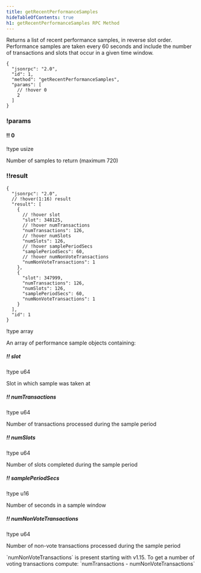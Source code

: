```yaml
---
title: getRecentPerformanceSamples
hideTableOfContents: true
h1: getRecentPerformanceSamples RPC Method
---
```


Returns a list of recent performance samples, in reverse slot order. Performance
samples are taken every 60 seconds and include the number of transactions and
slots that occur in a given time window.

<HTTPMethod>

```jsonc !!request
{
  "jsonrpc": "2.0",
  "id": 1,
  "method": "getRecentPerformanceSamples",
  "params": [
    // !hover 0
    2
  ]
}
```

### !params

#### !! 0

!type usize

Number of samples to return (maximum 720)

### !!result

```jsonc !response
{
  "jsonrpc": "2.0",
  // !hover(1:16) result
  "result": [
    {
      // !hover slot
      "slot": 348125,
      // !hover numTransactions
      "numTransactions": 126,
      // !hover numSlots
      "numSlots": 126,
      // !hover samplePeriodSecs
      "samplePeriodSecs": 60,
      // !hover numNonVoteTransactions
      "numNonVoteTransactions": 1
    },
    {
      "slot": 347999,
      "numTransactions": 126,
      "numSlots": 126,
      "samplePeriodSecs": 60,
      "numNonVoteTransactions": 1
    }
  ],
  "id": 1
}
```

!type array

An array of performance sample objects containing:

##### !! slot

!type u64

Slot in which sample was taken at

##### !! numTransactions

!type u64

Number of transactions processed during the sample period

##### !! numSlots

!type u64

Number of slots completed during the sample period

##### !! samplePeriodSecs

!type u16

Number of seconds in a sample window

##### !! numNonVoteTransactions

!type u64

Number of non-vote transactions processed during the sample period

<Callout type="info">
  `numNonVoteTransactions` is present starting with v1.15. To get a number of
  voting transactions compute: `numTransactions - numNonVoteTransactions`
</Callout>

</HTTPMethod>
